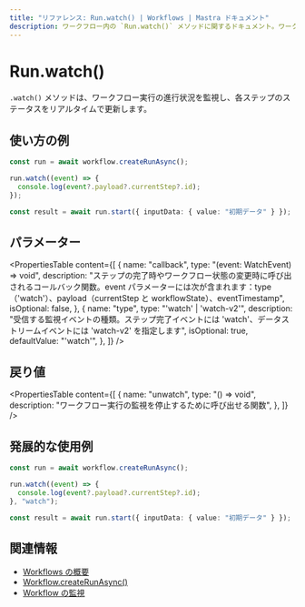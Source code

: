 ```yaml
---
title: "リファレンス: Run.watch() | Workflows | Mastra ドキュメント"
description: ワークフロー内の `Run.watch()` メソッドに関するドキュメント。ワークフロー実行を監視できます。
---
```


# Run.watch()

`.watch()` メソッドは、ワークフロー実行の進行状況を監視し、各ステップのステータスをリアルタイムで更新します。

## 使い方の例

```typescript showLineNumbers copy
const run = await workflow.createRunAsync();

run.watch((event) => {
  console.log(event?.payload?.currentStep?.id);
});

const result = await run.start({ inputData: { value: "初期データ" } });
```


## パラメーター

<PropertiesTable
  content={[
    {
      name: "callback",
      type: "(event: WatchEvent) => void",
      description:
        "ステップの完了時やワークフロー状態の変更時に呼び出されるコールバック関数。event パラメーターには次が含まれます：type（'watch'）、payload（currentStep と workflowState）、eventTimestamp",
      isOptional: false,
    },
    {
      name: "type",
      type: "'watch' | 'watch-v2'",
      description:
        "受信する監視イベントの種類。ステップ完了イベントには 'watch'、データストリームイベントには 'watch-v2' を指定します",
      isOptional: true,
      defaultValue: "'watch'",
    },
  ]}
/>

## 戻り値

<PropertiesTable
  content={[
    {
      name: "unwatch",
      type: "() => void",
      description:
        "ワークフロー実行の監視を停止するために呼び出せる関数",
    },
  ]}
/>

## 発展的な使用例

```typescript showLineNumbers copy
const run = await workflow.createRunAsync();

run.watch((event) => {
  console.log(event?.payload?.currentStep?.id);
}, "watch");

const result = await run.start({ inputData: { value: "初期データ" } });
```


## 関連情報

- [Workflows の概要](/docs/workflows/overview#running-workflows)
- [Workflow.createRunAsync()](../workflow-methods/create-run)
- [Workflow の監視](/docs/workflows/overview)